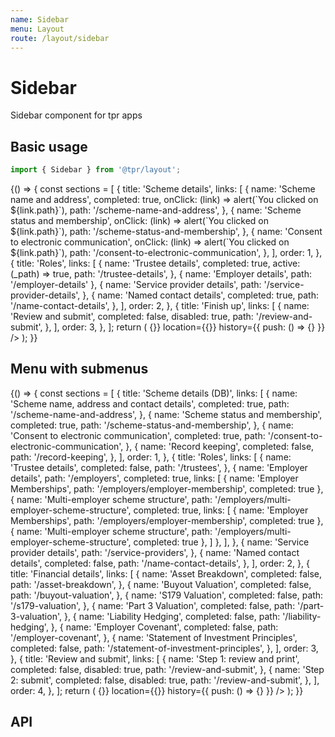 ```yaml
---
name: Sidebar
menu: Layout
route: /layout/sidebar
---
```



# Sidebar

Sidebar component for tpr apps

## Basic usage

```js
import { Sidebar } from '@tpr/layout';
```

<Playground>
	{() => {
		const sections = [
			{
				title: 'Scheme details',
				links: [
					{
						name: 'Scheme name and address',
						completed: true,
						onClick: (link) => alert(`You clicked on ${link.path}`),
						path: '/scheme-name-and-address',
					},
					{
						name: 'Scheme status and membership',
						onClick: (link) => alert(`You clicked on ${link.path}`),
						path: '/scheme-status-and-membership',
					},
					{
						name: 'Consent to electronic communication',
						onClick: (link) => alert(`You clicked on ${link.path}`),
						path: '/consent-to-electronic-communication',
					},
				],
				order: 1,
			},
			{
				title: 'Roles',
				links: [
					{
						name: 'Trustee details',
						completed: true,
						active: (_path) => true,
						path: '/trustee-details',
					},
					{ name: 'Employer details', path: '/employer-details' },
					{
						name: 'Service provider details',
						path: '/service-provider-details',
					},
					{
						name: 'Named contact details',
						completed: true,
						path: '/name-contact-details',
					},
				],
				order: 2,
			},
			{
				title: 'Finish up',
				links: [
					{
						name: 'Review and submit',
						completed: false,
						disabled: true,
						path: '/review-and-submit',
					},
				],
				order: 3,
			},
		];
		return (
			<Sidebar
				title="Scheme return home"
				sections={sections}
				maintenanceMode={false}
				matchPath={() => {}}
				location={{}}
				history={{ push: () => {} }}
			/>
		);
	}}
</Playground>

## Menu with submenus

<Playground>
	{() => {
		const sections = [
    {
      title: 'Scheme details (DB)',
      links: [
        {
          name: 'Scheme name, address and contact details',
          completed: true,
          path: '/scheme-name-and-address',
        },
        {
          name: 'Scheme status and membership',
          completed: true,
          path: '/scheme-status-and-membership',
        },
        {
          name: 'Consent to electronic communication',
          completed: true,
          path: '/consent-to-electronic-communication',
        },
        {
          name: 'Record keeping',
          completed: false,
          path: '/record-keeping',
        },
      ],
      order: 1,
    },
    {
      title: 'Roles',
      links: [
        {
          name: 'Trustee details',
          completed: false,
          path: '/trustees',
        },
        { 
          name: 'Employer details', 
          path: '/employers', 
          completed: true,
          links: [
            { name: 'Employer Memberships', path: '/employers/employer-membership', completed: true },
            { name: 'Multi-employer scheme structure', path: '/employers/multi-employer-scheme-structure', completed: true, 
              links: [
                { name: 'Employer Memberships', path: '/employers/employer-membership', completed: true },
                { name: 'Multi-employer scheme structure', path: '/employers/multi-employer-scheme-structure', completed: true },
              ]
            },
          ],
        },
        {
          name: 'Service provider details',
          path: '/service-providers',
        },
        {
          name: 'Named contact details',
          completed: false,
          path: '/name-contact-details',
        },
      ],
      order: 2,
    },
    {
      title: 'Financial details',
      links: [
        {
          name: 'Asset Breakdown',
          completed: false,
          path: '/asset-breakdown',
        },
        {
          name: 'Buyout Valuation',
          completed: false,
          path: '/buyout-valuation',
        },
        {
          name: 'S179 Valuation',
          completed: false,
          path: '/s179-valuation',
        },
        {
          name: 'Part 3 Valuation',
          completed: false,
          path: '/part-3-valuation',
        },
        {
          name: 'Liability Hedging',
          completed: false,
          path: '/liability-hedging',
        },
        {
          name: 'Employer Covenant',
          completed: false,
          path: '/employer-covenant',
        },
        {
          name: 'Statement of Investment Principles',
          completed: false,
          path: '/statement-of-investment-principles',
        },
      ],
      order: 3,
    },
    {
      title: 'Review and submit',
      links: [
        {
          name: 'Step 1: review and print',
          completed: false,
          disabled: true,
          path: '/review-and-submit',
        },
        {
          name: 'Step 2: submit',
          completed: false,
          disabled: true,
          path: '/review-and-submit',
        },
      ],
      order: 4,
    },
  ];
    return (
    	<Sidebar
    		title="Scheme return home"
    		sections={sections}
    		maintenanceMode={false}
    		matchPath={() => {}}
    		location={{}}
    		history={{ push: () => {} }}
    	/>
    );
    }}

</Playground>

## API

<Props of={Sidebar} />
